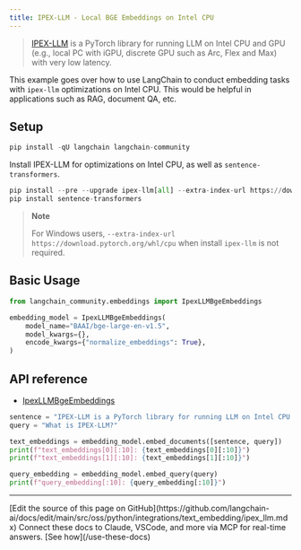 ```yaml
---
title: IPEX-LLM - Local BGE Embeddings on Intel CPU
---
```


> [IPEX-LLM](https://github.com/intel-analytics/ipex-llm) is a PyTorch library for running LLM on Intel CPU and GPU (e.g., local PC with iGPU, discrete GPU such as Arc, Flex and Max) with very low latency.

This example goes over how to use LangChain to conduct embedding tasks with `ipex-llm` optimizations on Intel CPU. This would be helpful in applications such as RAG, document QA, etc.

## Setup

```python
pip install -qU langchain langchain-community
```

Install IPEX-LLM for optimizations on Intel CPU, as well as `sentence-transformers`.

```python
pip install --pre --upgrade ipex-llm[all] --extra-index-url https://download.pytorch.org/whl/cpu
pip install sentence-transformers
```

> **Note**
>
> For Windows users, `--extra-index-url https://download.pytorch.org/whl/cpu` when install `ipex-llm` is not required.

## Basic Usage

```python
from langchain_community.embeddings import IpexLLMBgeEmbeddings

embedding_model = IpexLLMBgeEmbeddings(
    model_name="BAAI/bge-large-en-v1.5",
    model_kwargs={},
    encode_kwargs={"normalize_embeddings": True},
)
```

## API reference

- [IpexLLMBgeEmbeddings](https://python.langchain.com/api_reference/community/embeddings/langchain_community.embeddings.ipex_llm.IpexLLMBgeEmbeddings.html)

```python
sentence = "IPEX-LLM is a PyTorch library for running LLM on Intel CPU and GPU (e.g., local PC with iGPU, discrete GPU such as Arc, Flex and Max) with very low latency."
query = "What is IPEX-LLM?"

text_embeddings = embedding_model.embed_documents([sentence, query])
print(f"text_embeddings[0][:10]: {text_embeddings[0][:10]}")
print(f"text_embeddings[1][:10]: {text_embeddings[1][:10]}")

query_embedding = embedding_model.embed_query(query)
print(f"query_embedding[:10]: {query_embedding[:10]}")
```

---

<Callout icon="pen-to-square" iconType="regular">
    [Edit the source of this page on GitHub](https://github.com/langchain-ai/docs/edit/main/src/oss/python/integrations/text_embedding/ipex_llm.mdx)
</Callout>
<Tip icon="terminal" iconType="regular">
    Connect these docs to Claude, VSCode, and more via MCP for    real-time answers. [See how](/use-these-docs)
</Tip>
